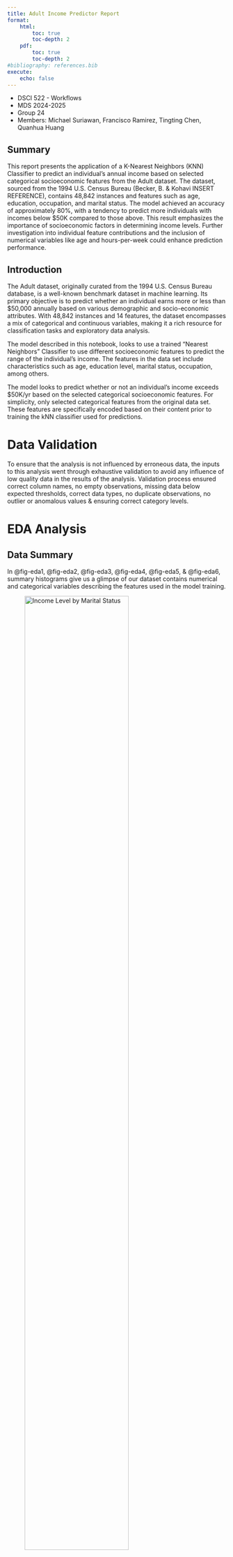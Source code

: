 ```yaml
---
title: Adult Income Predictor Report
format:
    html:
        toc: true
        toc-depth: 2
    pdf:
        toc: true
        toc-depth: 2
#bibliography: references.bib
execute:
    echo: false
---
```


- DSCI 522 - Workflows
- MDS 2024-2025
- Group 24
- Members: Michael Suriawan, Francisco Ramirez, Tingting Chen, Quanhua Huang

## Summary

This report presents the application of a K-Nearest Neighbors (KNN) Classifier to predict an individual's annual income based on selected categorical socioeconomic features from the Adult dataset. The dataset, sourced from the 1994 U.S. Census Bureau (Becker, B. & Kohavi INSERT REFERENCE), contains 48,842 instances and features such as age, education, occupation, and marital status. The model achieved an accuracy of approximately 80%, with a tendency to predict more individuals with incomes below $50K compared to those above. This result emphasizes the importance of socioeconomic factors in determining income levels. Further investigation into individual feature contributions and the inclusion of numerical variables like age and hours-per-week could enhance prediction performance.

## Introduction

The Adult dataset, originally curated from the 1994 U.S. Census Bureau database, is a well-known benchmark dataset in machine learning. Its primary objective is to predict whether an individual earns more or less than $50,000 annually based on various demographic and socio-economic attributes. With 48,842 instances and 14 features, the dataset encompasses a mix of categorical and continuous variables, making it a rich resource for classification tasks and exploratory data analysis.

The model described in this notebook, looks to use a trained "Nearest Neighbors" Classifier to use different socioeconomic features to predict the range of the individual's income. The features in the data set include characteristics such as age, education level, marital status, occupation, among others.

The model looks to predict whether or not an individual's income exceeds $50K/yr based on the selected categorical socioeconomic features. For simplicity, only selected categorical features from the original data set. These features are specifically encoded based on their content prior to training the kNN classifier used for predictions. 

# Data Validation

To ensure that the analysis is not influenced by erroneous data, the inputs to this analysis went through exhaustive validation to avoid any influence of low quality data in the results of the analysis. Validation process ensured correct column names, no empty observations, missing data below expected thresholds, correct data types, no duplicate observations, no outlier or anomalous values & ensuring correct category levels.

# EDA Analysis
## Data Summary

In @fig-eda1, @fig-eda2, @fig-eda3, @fig-eda4, @fig-eda5, & @fig-eda6, summary histograms give us a glimpse of our dataset contains numerical and categorical variables describing the features used in the model training.

![Income Level by Marital Status](../results/figures/eda1.png){#fig-eda1 width=75%}

![Income Level by Relationship Status](../results/figures/eda2.png){#fig-eda2 width=75%}

![Income Level by Occupation](../results/figures/eda3.png){#fig-eda3 width=75%}

![Income Level by Workclass](../results/figures/eda4.png){#fig-eda4 width=75%}

![Income Level by Race](../results/figures/eda5.png){#fig-eda5 width=75%}

![Income Level by Sex](../results/figures/eda6.png){#fig-eda6 width=75%}

Note: The process to create the plots above was inspired by (Ostblom, J. INSERT REFERENCE)

# Model Development and Evaluation

## Train/Test Split

In preparation for fitting a KNN model, the data was divided into an 80/20 training/test data split. A random seed was used in the splitting process to ensure reproducibility of the analysis.

## Deep Checks Validation
The following deepchecks validations were performed to ensure quality of the training data:
- No anomalous correlations between target/response variable and features/explanatory variables
- No anomalous correlations between features/explanatory variables

## Feature Selection

For simplicity, the model is focused on using categorical variables available in the data set.

The used features are the following:

As categorical features: "marital-status", "relationship", "occupation", "workclass", "race".
As binary features: "sex".

## Preprocessing

The data was preprocessed using One Hot Encoder to encode categorical features, as well as using a Simple Imputer to deal with any missing data in the data set.

## Model Fit

A pipeline was created to describe the preprocessing and KNN modeling steps that were used to train the model.

## Model Test Score and Prediction

Finally, the model is scored on the unseen examples. 

Additionally, @fig-cm displays the hard predictions the model does on the test data.

The test score was 0.7842.

![Confusion Matrix](../results/figures/cm.png){#fig-cm width=75%}

The process followed for creating the model was inspired by (Kolhatkar, V INSERT REFERENCE) and (Pedregosa, F., Varoquaux, G., Gramfort, A., Michel, V., Thirion, B., Grisel, O., et al INSERT REFERENCE)

# Discussion

The KNN model described in this report is able to predict the income of an individual based on the described categorical features with an accuracy of ~80% as seen in the training and test scores. 

It was expected that selected categorical features would influence the income range for individuals, particularly those related to occupation and education level. 

With above histograms, we notice that our KNN model predicts more individuals to have income that is less than 50K and predict less individuals to have more than 50K income, comparint to the actual results.

These findings support the notion that specific socioeconomic characteristics of individuals have a direct influence on the individual's income level.

However, this analysis opens the question on how each individual feature affects the model. Therefore, further deep-dive could better inform if all features have a significant influence on the model's ability to predict accurately. Additional numerical features, such as age and hours-per-week are likely to improve the model training process and could be evaluated as well.

# References

REMOVE THE FOLLOWING LINES ONCE THE REFERENCES ARE SET AND CALLED FROM MARKDOWN

- Becker, B. & Kohavi, R. (1996). Adult [Dataset]. UCI Machine Learning Repository. https://doi.org/10.24432/C5XW20.
- Kolhatkar, V. UBC Master of Data Science program, 2024-25, DSCI 571 Supervised Learning I. 
- Ostblom, J. UBC Master of Data Science program, 2024-25, DSCI 573 Feature and Model Selection.
- Pedregosa, F., Varoquaux, G., Gramfort, A., Michel, V., Thirion, B., Grisel, O., et al. (2011). Scikit-learn: Machine Learning in Python. Journal of Machine Learning Research, 12, 2825–2830.

